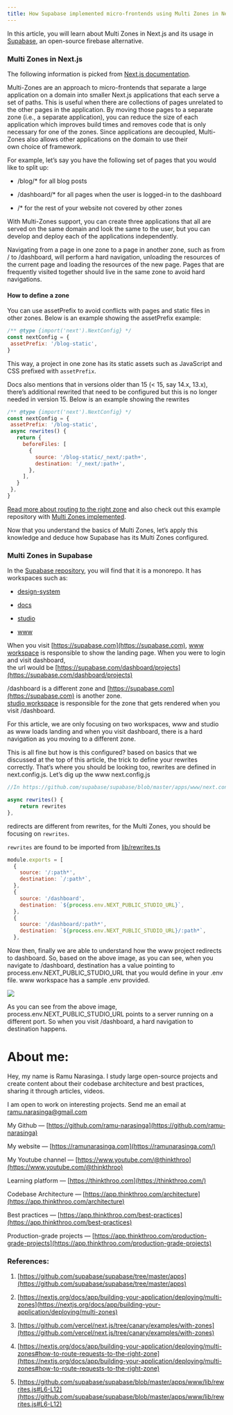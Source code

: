 ```yaml
---
title: How Supabase implemented micro-frontends using Multi Zones in Next.js
---
```


In this article, you will learn about Multi Zones in Next.js and its usage in [Supabase](https://github.com/supabase/supabase), an open-source firebase alternative.

### Multi Zones in Next.js

The following information is picked from [Next.js documentation](https://nextjs.org/docs/app/building-your-application/deploying/multi-zones).

Multi-Zones are an approach to micro-frontends that separate a large application on a domain into smaller Next.js applications that each serve a set of paths. This is useful when there are collections of pages unrelated to the other pages in the application. By moving those pages to a separate zone (i.e., a separate application), you can reduce the size of each application which improves build times and removes code that is only necessary for one of the zones. Since applications are decoupled, Multi-Zones also allows other applications on the domain to use their   
own choice of framework.

For example, let’s say you have the following set of pages that you would like to split up:

* /blog/\* for all blog posts
    
* /dashboard/\* for all pages when the user is logged-in to the dashboard
    
* /\* for the rest of your website not covered by other zones
    

With Multi-Zones support, you can create three applications that all are served on the same domain and look the same to the user, but you can develop and deploy each of the applications independently.

Navigating from a page in one zone to a page in another zone, such as from / to /dashboard, will perform a hard navigation, unloading the resources of the current page and loading the resources of the new page. Pages that are frequently visited together should live in the same zone to avoid hard navigations.

#### How to define a zone

You can use assetPrefix to avoid conflicts with pages and static files in other zones. Below is an example showing the assetPrefix example:

```js
/** @type {import('next').NextConfig} */
const nextConfig = {
 assetPrefix: '/blog-static',
}
```

This way, a project in one zone has its static assets such as JavaScript and CSS prefixed with `assetPrefix`.

Docs also mentions that in versions older than 15 (&lt; 15, say 14.x, 13.x), there’s additional rewrited that need to be configured but this is no longer needed in version 15. Below is an example showing the rewrites

```js
/** @type {import('next').NextConfig} */
const nextConfig = {
 assetPrefix: '/blog-static',
 async rewrites() {
   return {
     beforeFiles: [
       {
         source: '/blog-static/_next/:path+',
         destination: '/_next/:path+',
       },
     ],
   }
 },
}
```

[Read more about routing to the right zone](https://nextjs.org/docs/app/building-your-application/deploying/multi-zones#how-to-route-requests-to-the-right-zone) and also check out this example repository with [Multi Zones implemented](https://github.com/vercel/next.js/tree/canary/examples/with-zones).

Now that you understand the basics of Multi Zones, let’s apply this knowledge and deduce how Supabase has its Multi Zones configured.

### Multi Zones in Supabase

In the [Supabase repository](https://github.com/supabase/supabase/tree/master/apps), you will find that it is a monorepo. It has workspaces such as:

* [design-system](https://github.com/supabase/supabase/tree/master/apps/design-system)
    
* [docs](https://github.com/supabase/supabase/tree/master/apps/docs)
    
* [studio](https://github.com/supabase/supabase/tree/master/apps/studio)
    
* [www](https://github.com/supabase/supabase/tree/master/apps/www)
    

When you visit [https://supabase.com](https://supabase.com), [www workspace](https://github.com/supabase/supabase/tree/master/apps/www) is responsible to show the landing page. When you were to login and visit dashboard,  
the url would be [https://supabase.com/dashboard/projects](https://supabase.com/dashboard/projects)

/dashboard is a different zone and [https://supabase.com](https://supabase.com) is another zone.   
[studio workspace](https://github.com/supabase/supabase/tree/master/apps/studio) is responsible for the zone that gets rendered when you visit /dashboard.

For this article, we are only focusing on two workspaces, www and studio as www loads landing and when you visit dashboard, there is a hard navigation as you moving to a different zone.

This is all fine but how is this configured? based on basics that we discussed at the top of this article, the trick to define your rewrites correctly. That’s where you should be looking too, rewrites are defined in next.config.js. Let’s dig up the www next.config.js

```js
//In https://github.com/supabase/supabase/blob/master/apps/www/next.config.mjs

async rewrites() {
    return rewrites
},
```

redirects are different from rewrites, for the Multi Zones, you should be focusing on `rewrites`.

`rewrites` are found to be imported from [lib/rewrites.ts](https://github.com/supabase/supabase/blob/master/apps/www/lib/rewrites.js#L42)

```js
module.exports = [
  {
    source: '/:path*',
    destination: `/:path*`,
  },
  {
    source: '/dashboard',
    destination: `${process.env.NEXT_PUBLIC_STUDIO_URL}`,
  },
  {
    source: '/dashboard/:path*',
    destination: `${process.env.NEXT_PUBLIC_STUDIO_URL}/:path*`,
  },
```

Now then, finally we are able to understand how the www project redirects to dashboard. So, based on the above image, as you can see, when you navigate to /dashboard, destination has a value pointing to process.env.NEXT\_PUBLIC\_STUDIO\_URL that you would define in your .env file. www workspace has a sample .env provided.

![](https://cdn-images-1.medium.com/max/1600/1*tlfzBt7KhwrZNYkXIK6Uzg.png)

As you can see from the above image, process.env.NEXT\_PUBLIC\_STUDIO\_URL points to a server running on a   
different port. So when you visit /dashboard, a hard navigation to destination happens.

# **About me:**

Hey, my name is Ramu Narasinga. I study large open-source projects and create content about their codebase architecture and best practices, sharing it through articles, videos.

I am open to work on interesting projects. Send me an email at ramu.narasinga@gmail.com

My Github — [https://github.com/ramu-narasinga](https://github.com/ramu-narasinga)

My website — [https://ramunarasinga.com](https://ramunarasinga.com/)

My Youtube channel — [https://www.youtube.com/@thinkthroo](https://www.youtube.com/@thinkthroo)

Learning platform — [https://thinkthroo.com](https://thinkthroo.com/)

Codebase Architecture — [https://app.thinkthroo.com/architecture](https://app.thinkthroo.com/architecture)

Best practices — [https://app.thinkthroo.com/best-practices](https://app.thinkthroo.com/best-practices)

Production-grade projects — [https://app.thinkthroo.com/production-grade-projects](https://app.thinkthroo.com/production-grade-projects)

### References:

1. [https://github.com/supabase/supabase/tree/master/apps](https://github.com/supabase/supabase/tree/master/apps)
    
2. [https://nextjs.org/docs/app/building-your-application/deploying/multi-zones](https://nextjs.org/docs/app/building-your-application/deploying/multi-zones)
    
3. [https://github.com/vercel/next.js/tree/canary/examples/with-zones](https://github.com/vercel/next.js/tree/canary/examples/with-zones)
    
4. [https://nextjs.org/docs/app/building-your-application/deploying/multi-zones#how-to-route-requests-to-the-right-zone](https://nextjs.org/docs/app/building-your-application/deploying/multi-zones#how-to-route-requests-to-the-right-zone)
    
5. [https://github.com/supabase/supabase/blob/master/apps/www/lib/rewrites.js#L6-L12](https://github.com/supabase/supabase/blob/master/apps/www/lib/rewrites.js#L6-L12)